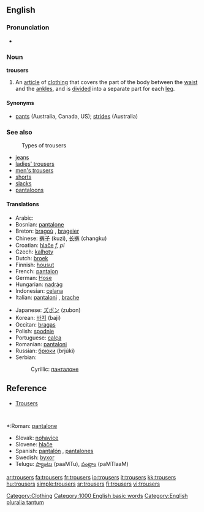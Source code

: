 ==English==

===Pronunciation===
*{{audio|en-us-trousers.ogg|Audio (US)}}

===Noun===
'''trousers''' {{pluralonly}}

# {{context|UK}} An [[article]] of [[clothing]] that covers the part of the body between the [[waist]] and the [[ankle]]s, and is [[divide]]d into a separate part for each [[leg]].

====Synonyms====
*[[pants]] (Australia, Canada, US); [[strides]] (Australia)

===See also===
:Types of trousers
*[[jeans]]
*[[ladies' trousers]]
*[[men's trousers]]
*[[shorts]]
*[[slacks]]
*[[pantaloons]]


====Translations====
{{top}}
*Arabic: {{ARchar|[[بنطلونات]]}} {{Unicode|(banʈaluná:t)}} {{p}}
*Bosnian: [[pantalone#Bosnian|pantalone]] {{f}} {{p}}
*Breton: [[bragoù]] {{m}}, [[brageier]] {{p}}
*Chinese: [[裤子]] (kuzi), [[长裤]] (changku)
*Croatian: [[hlače]] ''f, pl''
*Czech: [[kalhoty]] {{f}} {{p}}
*Dutch: [[broek]] {{f}} {{s}}
*Finnish: [[housut]]
*French: [[pantalon]] {{m}} {{s}}
*German: [[Hose]] {{f}} {{s}}
*Hungarian: [[nadrág]] {{s}}
*Indonesian: [[celana]]
*Italian: [[pantaloni]] {{m}} {{p}}, [[brache]] {{f}} {{p}}
{{mid}}
*Japanese: [[ズボン]] (zubon)
*Korean: [[바지]] (baji)
*Occitan: [[bragas]]
*Polish: [[spodnie]] {{p}}
*Portuguese: [[calça]] {{f}} {{s}}
*Romanian: [[pantaloni]]
*Russian: [[брюки]] (brjúki) {{f}} {{p}}
*Serbian:
*:Cyrillic: [[панталоне#Serbian|панталоне]]
==Reference==
* [http://www.askoxford.com/results/?view=searchresults&freesearch=trousers&branch=&textsearchtype=exact Trousers]
 {{f}} {{p}}
*:Roman: [[pantalone#Serbian|pantalone]] {{f}} {{p}}
*Slovak: [[nohavice#Slovak|nohavice]] {{f}} {{p}}
*Slovene: [[hlače]] {{f}} {{p}}
*Spanish: [[pantalón]] {{m}} {{s}}, [[pantalones]] {{m}} {{p}}
*Swedish: [[byxor]] {{p}}
*Telugu: [[ప్యాంటు]] (paaMTu), [[పంట్లాం]] (paMTlaaM)
{{bottom}}


[[Category:Clothing]]
[[Category:1000 English basic words]]
[[Category:English pluralia tantum]]

[[ar:trousers]]
[[fa:trousers]]
[[fr:trousers]]
[[io:trousers]]
[[it:trousers]]
[[kk:trousers]]
[[hu:trousers]]
[[simple:trousers]]
[[sr:trousers]]
[[fi:trousers]]
[[vi:trousers]]